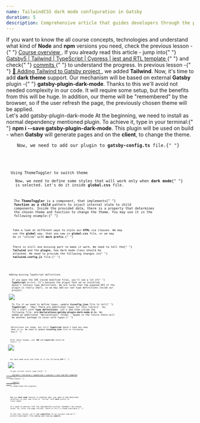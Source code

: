```yaml
---
name: TailwindCSS dark mode configuration in Gatsby
duration: 5
description: Comprehensive article that guides developers through the process of enabling and customizing dark mode in a Gatsby project using the popular utility-first CSS framework, Tailwind CSS. The article begins by explaining the concept of dark mode and its benefits, highlighting its impact on user experience and accessibility.
---
```


<Prelude label="Our goal">
  <Hint hasBg>
    If you want to know the all course concepts, technologies and understand
    what kind of <B>Node</B> and <B>npm</B> versions you need, check the
    previous lesson -{" "}
    <A href="/courses/modern-gatsby5-ecosystem-project-setup/introduction/course-overview/">
      Course overview
    </A>
    .
  </Hint>
  <Hint hasBg>
    If you already read this article - jump into{" "}
    <A
      outside
      href="https://github.com/polubis/Gatsby5-Tailwind-TypeScript-Cypress-jest-rtl-template"
    >
      Gatsby5 | Tailwind | TypeScript | Cypress | jest and RTL template
    </A>{" "}
    and check{" "}
    <A
      outside
      href="https://github.com/polubis/Gatsby5-Tailwind-TypeScript-Cypress-jest-rtl-template/commits/main"
    >
      commits
    </A>{" "}
    to understand the progress.
  </Hint>
  <M>
    In previous lesson -{" "}
    <A href="/courses/modern-gatsby5-ecosystem-project-setup/creating-project/adding-tailwind-to-gatsby-project/">
      🌟 Adding Tailwind to Gatsby project
    </A>
    , we added <B>Tailwind</B>. Now, it's time to add <B>dark theme</B> support.
  </M>
  <M>
    Our mechanism will be based on external <B>Gatsby</B> plugin -{" "}
    <B>gatsby-plugin-dark-mode</B>. Thanks to this we'll avoid not needed
    complexity in our code. It will require some setup, but the benefits from
    this will be huge. In addition, our theme will be "remembered" by the
    browser, so if the user refresh the page, the previously chosen theme will
    be applied.
  </M>
</Prelude>

<Section>
  <XL>Let's add gatsby-plugin-dark-mode</XL>
  <M>
    At the beginning, we need to install as normal dependency mentioned plugin.
    To achieve it, type in your terminal:{" "}
    <B>npm i --save gatsby-plugin-dark-mode</B>. This plugin will be used on
    build - when <B>Gatsby</B> will generate pages and on the <B>client</B>, to
    change the theme.
  </M>
  <Code
    mode="dynamic"
    lang="json"
    descripton="The package.json file"
    added={[[4, 4]]}
    src="https://raw.githubusercontent.com/polubis/Snippets-for-articles-and-lessons/main/modern-gatsby5-ecosystem-project-setup/TailwindCSS%20dark%20mode%20configuration%20in%20Gatsby/1.json"
    linesCount={4}
  />
  <M>
    Now, we need to add our plugin to <B>gatsby-config.ts</B> file.{" "}
  </M>
  <Code
    mode="dynamic"
    lang="ts"
    description="The gatsby-config.ts file"
    added={[[3, 3]]}
    src="https://raw.githubusercontent.com/polubis/Snippets-for-articles-and-lessons/main/modern-gatsby5-ecosystem-project-setup/TailwindCSS%20dark%20mode%20configuration%20in%20Gatsby/2.ts"
    linesCount={3}
  />
</Section>

<Section>
  <XL>Using ThemeToggler to switch theme</XL>
  <M>
    Now, we need to define some styles that will work only when <B>dark mode</B>{" "}
    is selected. Let's do it inside <B>global.css</B> file.
  </M>
  <Code
    mode="dynamic"
    lang="css"
    description="The global.css file"
    src="https://raw.githubusercontent.com/polubis/Snippets-for-articles-and-lessons/main/modern-gatsby5-ecosystem-project-setup/TailwindCSS%20dark%20mode%20configuration%20in%20Gatsby/3.css"
    linesCount={26}
  />
  <M>
    The <B>ThemeToggler</B> is a component, that implements{" "}
    <B>function as a child</B> pattern to inject internal state to child
    components. Inside the provided data, there is a property that determines
    the chosen theme and function to change the theme. You may use it in the
    following example:{" "}
  </M>
  <Code
    mode="dynamic"
    lang="tsx"
    description="The index.tsx file - home page"
    src="https://raw.githubusercontent.com/polubis/Snippets-for-articles-and-lessons/main/modern-gatsby5-ecosystem-project-setup/TailwindCSS%20dark%20mode%20configuration%20in%20Gatsby/4.tsx"
    linesCount={23}
  />
  <M>
    Take a look at different ways to style our <B>HTML</B> via classes. We may
    use the <B>global</B> way, that you saw in <B>global.css</B> file, or we may
    do it "inline" with <B>dark prefix</B>.{" "}
  </M>
  <M>
    There is still one missing part to make it work. We need to tell the{" "}
    <B>Tailwind</B> and the <B>plugin</B>, how dark mode class should be
    attached. We need to provide the following changes in{" "}
    <B>tailwind.config.js</B> file:{" "}
  </M>
  <Code
    mode="dynamic"
    lang="tsx"
    description="The tailwind.config.js file"
    added={[[4, 4]]}
    src="https://raw.githubusercontent.com/polubis/Snippets-for-articles-and-lessons/main/modern-gatsby5-ecosystem-project-setup/TailwindCSS%20dark%20mode%20configuration%20in%20Gatsby/5.ts"
    linesCount={8}
  />
</Section>

<Section>
  <XL>Adding missing TypeScript definitions</XL>
  <M>
    If you open the IDE inside modified files, you'll see a lot of{" "}
    <B>TypeScript</B> errors. It's because the plugin that we've installed,
    doesn't contain type definitions. We are lucky that the exposed API of the
    plugin is really small, so we may add our own type definitions inside our
    project.
  </M>
  <Image
    src="https://raw.githubusercontent.com/polubis/Snippets-for-articles-and-lessons/main/modern-gatsby5-ecosystem-project-setup/TailwindCSS%20dark%20mode%20configuration%20in%20Gatsby/1.gif"
    description="TypeScript warns us about missing defs"
  />
  <M>
    To fix it we need to define types, update <B>tsconfig.json</B> file to tell{" "}
    <B>TypeScript</B> - "Hey! There are additional types for this library". So,
    let's start with <B>type definitions</B>. Let's add them inside the
    following file: <B>src/declarations/gatsby-plugin-dark-mode.d.ts</B>. We
    added an additional "declarations" folder - maybe in the future there will
    be another package to cover with types.{" "}
  </M>
  <Code
    mode="dynamic"
    lang="tsx"
    src="https://raw.githubusercontent.com/polubis/Snippets-for-articles-and-lessons/main/modern-gatsby5-ecosystem-project-setup/TailwindCSS%20dark%20mode%20configuration%20in%20Gatsby/6.ts"
    linesCount={16}
    description="The gatsby-plugin-dark-mode.d.ts file"
  />
  <M>
    Definitions are ready, but still <B>TypeScript</B> doesn't have any idea
    what it is. We need to update <B>tsconfig.json</B> file in following
    way:{" "}
  </M>
  <Code
    mode="dynamic"
    lang="json"
    added={[[1, 5]]}
    description="The tsconfig.json file"
    src="https://raw.githubusercontent.com/polubis/Snippets-for-articles-and-lessons/main/modern-gatsby5-ecosystem-project-setup/TailwindCSS%20dark%20mode%20configuration%20in%20Gatsby/7.json"
    linesCount={5}
  />
  <M>
    After these changes, your <B>IDE</B> and <B>TypeScript</B> should be
    calm.{" "}
  </M>
  <Image
    src="https://raw.githubusercontent.com/polubis/Snippets-for-articles-and-lessons/main/modern-gatsby5-ecosystem-project-setup/TailwindCSS%20dark%20mode%20configuration%20in%20Gatsby/2.gif"
    description="TypeScript definitions added"
  />
</Section>

<Example label="The result">
  <M>
    Our dark mode works and looks as in the following <B>GIF</B>:{" "}
  </M>
  <Image
    src="https://raw.githubusercontent.com/polubis/Snippets-for-articles-and-lessons/main/modern-gatsby5-ecosystem-project-setup/TailwindCSS%20dark%20mode%20configuration%20in%20Gatsby/3.gif"
    description="The final result"
  />
  <M>
    To get current result jump into{" "}
    <A
      outside
      href="https://github.com/polubis/Gatsby5-Tailwind-TypeScript-Cypress-jest-rtl-template"
    >
      Gatsby5 | Tailwind | TypeScript | Cypress | jest and RTL template
    </A>{" "}
    and check{" "}
    <A
      outside
      href="https://github.com/polubis/Gatsby5-Tailwind-TypeScript-Cypress-jest-rtl-template/commits/main"
    >
      commits
    </A>{" "}
    to understand the progress.
  </M>
</Example>

<Summary label="Conclusions and next steps">
  <M>
    Now our <B>dark mode</B> feature is enabled! Now, you need to add dedicated
    selectors in your <B>css</B> files or "inline" with <B>dark</B> prefix in
    class names.
  </M>
  <M>
    It's good to mention that the implemented solution remembers the chosen
    state. So, after the page refresh, there is still a theme available.{" "}
  </M>
  <M>
    In the next lesson, we'll add <B>commitlint</B> to our project and we'll
    protect developers from adding bad-looking <B>commits</B>.
  </M>
</Summary>
